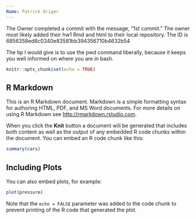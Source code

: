 ```yaml
---
Name: Patrick Origer
---
```


The Owner completed a commit with the message, "1st commit." The owner most likely added their hw1 Rmd and html to their local repository. The ID is 6856358ed6c0340e83581bb394356710b4632b54

The tip I would give is to use the pwd command liberally, because it keeps you well informed on where you are in bash.



```r
knitr::opts_chunk$set(echo = TRUE)
```

## R Markdown

This is an R Markdown document. Markdown is a simple formatting syntax for authoring HTML, PDF, and MS Word documents. For more details on using R Markdown see <http://rmarkdown.rstudio.com>.

When you click the **Knit** button a document will be generated that includes both content as well as the output of any embedded R code chunks within the document. You can embed an R code chunk like this:

```r
summary(cars)
```

## Including Plots

You can also embed plots, for example:

```r
plot(pressure)
```

Note that the `echo = FALSE` parameter was added to the code chunk to prevent printing of the R code that generated the plot.
